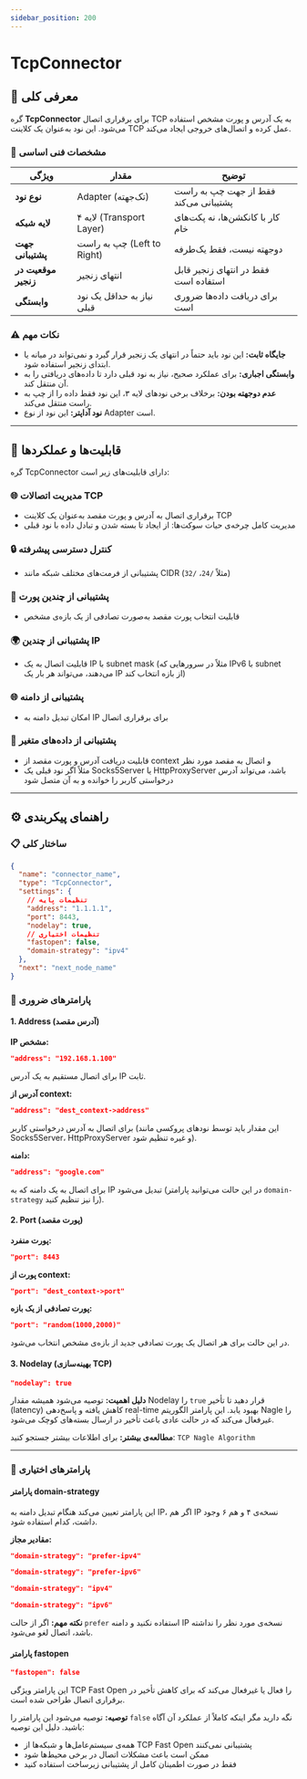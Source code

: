 ```yaml
---
sidebar_position: 200
---
```


# TcpConnector

## 📖 معرفی کلی

گره **TcpConnector** برای برقراری اتصال TCP به یک آدرس و پورت مشخص استفاده می‌شود. این نود به‌عنوان یک کلاینت TCP عمل کرده و اتصال‌های خروجی ایجاد می‌کند.

### 🔧 مشخصات فنی اساسی

| ویژگی              | مقدار                        | توضیح                                              |
|--------------------|------------------------------|----------------------------------------------------|
| **نوع نود**        | Adapter (تک‌جهته)            | فقط از جهت چپ به راست پشتیبانی می‌کند              |
| **لایه شبکه**      | لایه ۴ (Transport Layer)     | کار با کانکشن‌ها، نه پکت‌های خام                   |
| **جهت پشتیبانی**  | چپ به راست (Left to Right)   | دوجهته نیست، فقط یک‌طرفه                          |
| **موقعیت در زنجیر**| انتهای زنجیر                 | فقط در انتهای زنجیر قابل استفاده است               |
| **وابستگی**        | نیاز به حداقل یک نود قبلی     | برای دریافت داده‌ها ضروری است                      |

### ⚠️ نکات مهم

- **جایگاه ثابت:** این نود باید حتماً در انتهای یک زنجیر قرار گیرد و نمی‌تواند در میانه یا ابتدای زنجیر استفاده شود.
- **وابستگی اجباری:** برای عملکرد صحیح، نیاز به نود قبلی دارد تا داده‌های دریافتی را به آن منتقل کند.
- **عدم دوجهته بودن:** برخلاف برخی نودهای لایه ۳، این نود فقط داده را از چپ به راست منتقل می‌کند.
- **نود آداپتر:** این نود از نوع Adapter است.

---

## 🎯 قابلیت‌ها و عملکردها

گره TcpConnector دارای قابلیت‌های زیر است:

### 🌐 مدیریت اتصالات TCP
- برقراری اتصال به آدرس و پورت مقصد به‌عنوان یک کلاینت TCP
- مدیریت کامل چرخه‌ی حیات سوکت‌ها: از ایجاد تا بسته شدن و تبادل داده با نود قبلی

### 🔒 کنترل دسترسی پیشرفته
- پشتیبانی از فرمت‌های مختلف شبکه مانند CIDR (مثلاً `/24`، `/32`)

### 🚪 پشتیبانی از چندین پورت
- قابلیت انتخاب پورت مقصد به‌صورت تصادفی از یک بازه‌ی مشخص

### 🌍 پشتیبانی از چندین IP
- قابلیت اتصال به یک IP با subnet mask (مثلاً در سرورهایی که IPv6 با subnet می‌دهند، می‌تواند هر بار یک IP از بازه انتخاب کند)

### 🌐 پشتیبانی از دامنه
- امکان تبدیل دامنه به IP برای برقراری اتصال

### 🔄 پشتیبانی از داده‌های متغیر
- قابلیت دریافت آدرس و پورت مقصد از context و اتصال به مقصد مورد نظر
- مثلاً اگر نود قبلی یک Socks5Server یا HttpProxyServer باشد، می‌تواند آدرس درخواستی کاربر را خوانده و به آن متصل شود

---

## ⚙️ راهنمای پیکربندی

### 📋 ساختار کلی

```json
{
  "name": "connector_name",
  "type": "TcpConnector",
  "settings": {
    // تنظیمات پایه
    "address": "1.1.1.1",
    "port": 8443,
    "nodelay": true,
    // تنظیمات اختیاری
    "fastopen": false,
    "domain-strategy": "ipv4"
  },
  "next": "next_node_name"
}
```

### 🔧 پارامترهای ضروری

#### 1. Address (آدرس مقصد)

**IP مشخص:**
```json
"address": "192.168.1.100"
```
برای اتصال مستقیم به یک آدرس IP ثابت.

**آدرس از context:**
```json
"address": "dest_context->address"
```
برای اتصال به آدرس درخواستی کاربر (این مقدار باید توسط نودهای پروکسی مانند Socks5Server، HttpProxyServer و غیره تنظیم شود).

**دامنه:**
```json
"address": "google.com"
```
برای اتصال به یک دامنه که به IP تبدیل می‌شود (در این حالت می‌توانید پارامتر `domain-strategy` را نیز تنظیم کنید).

#### 2. Port (پورت مقصد)

**پورت منفرد:**
```json
"port": 8443
```

**پورت از context:**
```json
"port": "dest_context->port"
```

**پورت تصادفی از یک بازه:**
```json
"port": "random(1000,2000)"
```

در این حالت برای هر اتصال یک پورت تصادفی جدید از بازه‌ی مشخص انتخاب می‌شود.

#### 3. Nodelay (بهینه‌سازی TCP)

```json
"nodelay": true
```

**دلیل اهمیت:**
توصیه می‌شود همیشه مقدار Nodelay را `true` قرار دهید تا تأخیر (latency) کاهش یافته و پاسخ‌دهی real-time بهبود یابد. این پارامتر الگوریتم Nagle را غیرفعال می‌کند که در حالت عادی باعث تأخیر در ارسال بسته‌های کوچک می‌شود.

**مطالعه‌ی بیشتر:**
برای اطلاعات بیشتر جستجو کنید: `TCP Nagle Algorithm`

---

### 🔧 پارامترهای اختیاری

#### پارامتر domain-strategy

این پارامتر تعیین می‌کند هنگام تبدیل دامنه به IP، اگر هم IP نسخه‌ی ۴ و هم ۶ وجود داشت، کدام استفاده شود.

**مقادیر مجاز:**

```json
"domain-strategy": "prefer-ipv4"
```
```json
"domain-strategy": "prefer-ipv6"
```
```json
"domain-strategy": "ipv4"
```
```json
"domain-strategy": "ipv6"
```

**نکته مهم:**
اگر از حالت `prefer` استفاده نکنید و دامنه IP نسخه‌ی مورد نظر را نداشته باشد، اتصال لغو می‌شود.

#### پارامتر fastopen

```json
"fastopen": false
```

این پارامتر ویژگی TCP Fast Open را فعال یا غیرفعال می‌کند که برای کاهش تأخیر در برقراری اتصال طراحی شده است.

**توصیه:**
توصیه می‌شود این پارامتر را `false` نگه دارید مگر اینکه کاملاً از عملکرد آن آگاه باشید. دلیل این توصیه:
- همه‌ی سیستم‌عامل‌ها و شبکه‌ها از TCP Fast Open پشتیبانی نمی‌کنند
- ممکن است باعث مشکلات اتصال در برخی محیط‌ها شود
- فقط در صورت اطمینان کامل از پشتیبانی زیرساخت استفاده کنید
